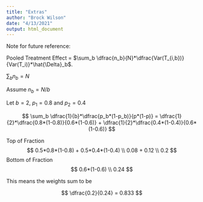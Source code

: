 ```yaml
---
title: "Extras"
author: "Brock Wilson"
date: "4/13/2021"
output: html_document
---
```


Note for future reference:

Pooled Treatment Effect = $\sum_b \dfrac{n_b}{N}*\dfrac{Var(T_{i,b})}{Var(T_i)}*\hat{\Delta}_b$.

$\sum_b n_b = N$

\begin{align*}
\sum_b \dfrac{n_b}{N}*\dfrac{Var(T_{i,b})}{Var(T_i)} &= \sum_b \dfrac{n_b}{N}*\dfrac{Var(T_{i,b})}{Var(T_i)} \\
&= \sum_b \dfrac{n_b}{N}*\dfrac{p_b*(1-p_b)}{p*(1-p)}
\end{align*}

Assume $n_b = N/b$

\begin{align*}
\sum_b \dfrac{n_b}{N}*\dfrac{p_b*(1-p_b)}{p*(1-p)} &= \sum_b \dfrac{N/b}{N}*\dfrac{p_b*(1-p_b)}{p*(1-p)} \\
&=\sum_b \dfrac{1}{b}*\dfrac{p_b*(1-p_b)}{p*(1-p)}
\end{align*}

Let $b = 2$, $p_1 = 0.8$ and $p_2 = 0.4$

$$
\sum_b \dfrac{1}{b}*\dfrac{p_b*(1-p_b)}{p*(1-p)} = \dfrac{1}{2}*\dfrac{0.8*(1-0.8)}{0.6*(1-0.6)} + \dfrac{1}{2}*\dfrac{0.4*(1-0.4)}{0.6*(1-0.6)}
$$


Top of Fraction
$$
0.5*0.8*(1-0.8) + 0.5*0.4*(1-0.4) \\
0.08 + 0.12 \\
0.2
$$
Bottom of Fraction
$$
0.6*(1-0.6) \\
0.24
$$

This means the weights sum to be

$$
\dfrac{0.2}{0.24} = 0.833
$$













